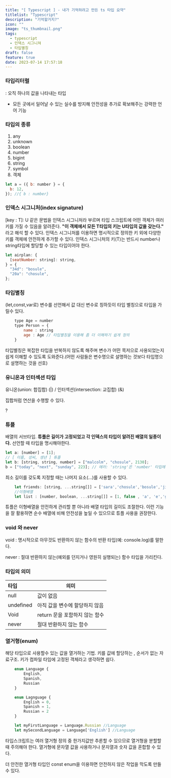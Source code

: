 ```yaml
---
title: "[ Typescript ] - 내가 기억하려고 만든 ts 타입 요약"
titlelist: "Typescript"
description: "기억할거지?"
icon: ""
image: "ts_thumbnail.png"
tags:
  - typescript
  - 인덱스 시그니쳐
  - 타입별칭
draft: false
feature: true
date: 2023-07-14 17:57:18
---
```


### 타입리터럴

: 오직 하나의 값을 나타내는 타입

- 모든 곳에서 일어날 수 있는 실수를 방지해 안전성을 추가로 확보해주는 강력한 언어 기능

### 타입의 종류

1. any
2. unknown
3. boolean
4. number
5. bigint
6. string
7. symbol
8. 객체

```js title="   "
let a = ({ b: number } = {
  b: 12,
}); //{ b : number}
```

### 인덱스 시그니처(index signature)

[key : T]: U 같은 문법을 인덱스 시그니처라 부르며 타입 스크립트에 어떤 객체가 여러 키를 가질 수 있음을 알려준다.
**"이 객체에서 모든 T타입의 키는 U타입의 값을 갖는다."** 라고 해석 할 수 있다.
인덱스 시그니처를 이용하면 명시적으로 정의한 키 외에 다양한 키를 객체에 안전하게 추가할 수 있다.
인덱스 시그니처의 키(T)는 반드시 number나 string타입에 할당할 수 있는 타입이어야 한다.

```js title="   "
let airplan: {
  [seatNumber: string]: string,
} = {
  "34d": "bosule",
  "20a": "chosule",
};
```

### 타입별칭

(let,const,var로) 변수를 선언해서 값 대신 변수로 칭하듯이 타입 별칭으로 타입을 가릴수 있다.

```js title="   "
	type Age = number
	type Person = {
		name : string
      	age : Age // 타입별칭을 이용해 좀 더 이해하기 쉽게 정의
    }
```

타입별칭은 복잡한 타입을 반복하지 않도록 해주며 변수가 어떤 목저으로 사용되었는지 쉽게 이해할 수 있도록 도와준다.(어떤 사람들은 변수명으로 설명하는 것보다 타입명으로 설명하는 것을 선호)

### 유니온과 인터섹션 타입

유니온(union: 합집합) (|) / 인터섹션(intersection: 교집합) (&)

집합처럼 연산을 수행할 수 있다.

?

### 튜플

배열의 서브타입.
**튜플은 길이가 고정되었고 각 인덱스의 타입이 알려진 배열의 일종이다.**
선언할 때 타입을 명시해야한다.

```js title="   "
let a: [number] = [1];
// [ 이름, 성씨, 생년 ] 튜플
let b: [string, string, number] = ["malcolm", "chosule", 2130];
b = ["today", "next", "sunday", 223]; // 에러: 'string'은 'number' 타입에 할당할 수 없음
```

최소 길이를 갖도록 지정할 때는 나머지 요소(...)를 사용할 수 있다.

```js title="   "
	let friends: [string, ...string[]] = ['sara','chosule','bosule','jihe']
	//이형배열
	let list : [number, boolean, ...string[]] = [1, false , 'a', 'e','g']
```

튜플은 이형배열을 안전하게 관리할 뿐 아니라 배열 타입의 길이도 조절한다. 이런 기능을 잘 활용하면 순수 배열에 비해 안전성을 높일 수 있으므로 튜플 사용을 권장한다.

### void 와 never

void
: 명시적으로 아무것도 반환하지 않는 함수의 반환 타입(예: console.log)를 말한다.

never
: 절대 반환하지 않는(예외를 던지거나 영원히 실행되는) 함수 타입을 가리킨다.

### 타입의 의미

| 타입      | 의미                           |
| :-------- | ------------------------------ |
| null      | 값이 없음                      |
| undefined | 아직 값을 변수에 할당하지 않음 |
| Void      | return 문을 포함하지 않는 함수 |
| never     | 절대 반환하지 않는 함수        |

### 열거형(enum)

해당 타입으로 사용할수 있는 값을 열거하는 기법.
키를 값에 할당하는 , 순서가 없는 자료구조.
키가 컴파일 타임에 고정된 객체라고 생각하면 쉽다.

```js title="   "
	enum Language {
		English,
        Spanish,
        Russian
    }
```

```js title="   "
	enum Lagnguage {
		English = 0,
        Spanish = 1,
        Russian = 2
    }

	let myFirstLanguage = Language.Russian //Language
    let mySecondLanguage = Language['English'] //Language
```

타입스크립트는 여러 열거형 정의 중 한가지값만 추론할 수 있으므로 열거형을 분할할 때 주의해야 한다.
열거형에 문자열 값을 사용하거나 문자열과 숫자 값을 혼합할 수 있다.

더 안전한 열거형 타입인 const enum을 이용하면 안전하지 않은 작업을 막도록 만들 수 있다.
